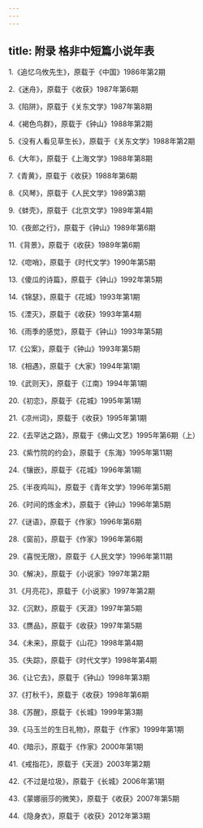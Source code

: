 ```yaml
---
---
---
```

title: 附录 格非中短篇小说年表
---




1.《追忆乌攸先生》，原载于《中国》1986年第2期

2.《迷舟》，原载于《收获》1987年第6期

3.《陷阱》，原载于《关东文学》1987年第8期

4.《褐色鸟群》，原载于《钟山》1988年第2期

5.《没有人看见草生长》，原载于《关东文学》1988年第2期

6.《大年》，原载于《上海文学》1988年第8期

7.《青黄》，原载于《收获》1988年第6期

8.《风琴》，原载于《人民文学》1989第3期

9.《蚌壳》，原载于《北京文学》1989年第4期

10.《夜郎之行》，原载于《钟山》1989年第6期

11.《背景》，原载于《收获》1989年第6期

12.《唿哨》，原载于《时代文学》1990年第5期

13.《傻瓜的诗篇》，原载于《钟山》1992年第5期

14.《锦瑟》，原载于《花城》1993年第1期

15.《湮灭》，原载于《收获》1993年第4期

16.《雨季的感觉》，原载于《钟山》1993年第5期

17.《公案》，原载于《钟山》1993年第5期

18.《相遇》，原载于《大家》1994年第1期

19.《武则天》，原载于《江南》1994年第1期

20.《初恋》，原载于《花城》1995年第1期

21.《凉州词》，原载于《收获》1995年第1期

22.《去罕达之路》，原载于《佛山文艺》1995年第6期（上）

23.《紫竹院的约会》，原载于《东海》1995年第11期

24.《镶嵌》，原载于《花城》1996年第1期

25.《半夜鸡叫》，原载于《青年文学》1996年第5期

26.《时间的炼金术》，原载于《钟山》1996年第5期

27.《谜语》，原载于《作家》1996年第6期

28.《窗前》，原载于《作家》1996年第6期

29.《喜悦无限》，原载于《人民文学》1996年第11期

30.《解决》，原载于《小说家》1997年第2期

31.《月亮花》，原载于《小说家》1997年第2期

32.《沉默》，原载于《天涯》1997年第5期

33.《赝品》，原载于《收获》1997年第5期

34.《未来》，原载于《山花》1998年第4期

35.《失踪》，原载于《时代文学》1998年第4期

36.《让它去》，原载于《钟山》1998年第3期

37.《打秋千》，原载于《收获》1998年第6期

38.《苏醒》，原载于《长城》1999年第3期

39.《马玉兰的生日礼物》，原载于《作家》1999年第1期

40.《暗示》，原载于《作家》2000年第1期

41.《戒指花》，原载于《天涯》2003年第2期

42.《不过是垃圾》，原载于《长城》2006年第1期

43.《蒙娜丽莎的微笑》，原载于《收获》2007年第5期

44.《隐身衣》，原载于《收获》2012年第3期